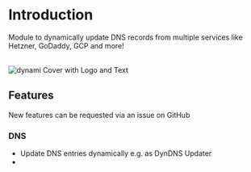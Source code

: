 
# Introduction

Module to dynamically update DNS records from multiple services like Hetzner, GoDaddy, GCP and more!

<br />

<Image src="/dynami_cover.png" alt="dynami Cover with Logo and Text" width={1000} height={1000} className="rounded-xl" blur />

## Features

<Callout type="default" emoji="🚧">
    New features can be requested via an issue on GitHub
</Callout>

### DNS

* Update DNS entries dynamically e.g. as DynDNS Updater
* 